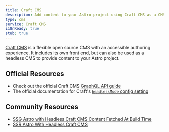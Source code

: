 ```yaml
---
title: Craft CMS
description: Add content to your Astro project using Craft CMS as a CMS
type: cms
service: Craft CMS
i18nReady: true
stub: true
---
```


[Craft CMS](https://craftcms.com/) is a flexible open source CMS with an accessible authoring experience. It includes its own front end, but can also be used as a headless CMS to provide content to your Astro project.

## Official Resources

- Check out the official Craft CMS [GraphQL API guide](https://craftcms.com/docs/5.x/development/graphql.html)
- The official documentation for Craft's [`headlessMode` config setting](https://craftcms.com/docs/5.x/reference/config/general.html#headlessmode)

## Community Resources

- [SSG Astro with Headless Craft CMS Content Fetched At Build Time](https://www.olets.dev/posts/ssg-astro-with-headless-craft-cms-content-fetched-at-build-time/)
- [SSR Astro With Headless Craft CMS](https://www.olets.dev/posts/ssr-astro-with-headless-craft-cms/)
